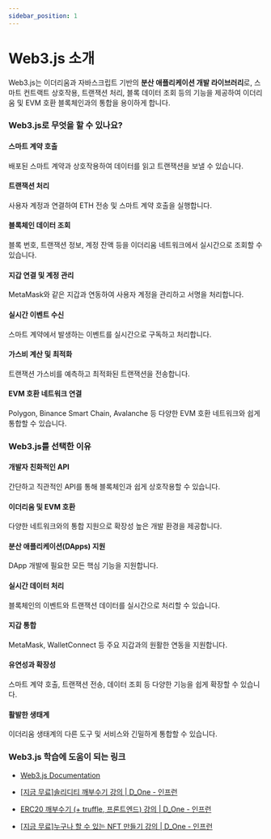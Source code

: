 ```yaml
---
sidebar_position: 1
---
```


# Web3.js 소개

Web3.js는 이더리움과 자바스크립트 기반의 **분산 애플리케이션 개발 라이브러리**로, 스마트 컨트랙트 상호작용, 트랜잭션 처리, 블록 데이터 조회 등의 기능을 제공하여 이더리움 및 EVM 호환 블록체인과의 통합을 용이하게 합니다.

### Web3.js로 무엇을 할 수 있나요?

#### 스마트 계약 호출

배포된 스마트 계약과 상호작용하여 데이터를 읽고 트랜잭션을 보낼 수 있습니다.

#### 트랜잭션 처리

사용자 계정과 연결하여 ETH 전송 및 스마트 계약 호출을 실행합니다.

#### 블록체인 데이터 조회

블록 번호, 트랜잭션 정보, 계정 잔액 등을 이더리움 네트워크에서 실시간으로 조회할 수 있습니다.

#### 지갑 연결 및 계정 관리

MetaMask와 같은 지갑과 연동하여 사용자 계정을 관리하고 서명을 처리합니다.

#### 실시간 이벤트 수신

스마트 계약에서 발생하는 이벤트를 실시간으로 구독하고 처리합니다.

#### 가스비 계산 및 최적화

트랜잭션 가스비를 예측하고 최적화된 트랜잭션을 전송합니다.

#### EVM 호환 네트워크 연결

Polygon, Binance Smart Chain, Avalanche 등 다양한 EVM 호환 네트워크와 쉽게 통합할 수 있습니다.

### Web3.js를 선택한 이유

#### 개발자 친화적인 API

간단하고 직관적인 API를 통해 블록체인과 쉽게 상호작용할 수 있습니다.

#### 이더리움 및 EVM 호환

다양한 네트워크와의 통합 지원으로 확장성 높은 개발 환경을 제공합니다.

#### 분산 애플리케이션(DApps) 지원

DApp 개발에 필요한 모든 핵심 기능을 지원합니다.

#### 실시간 데이터 처리

블록체인의 이벤트와 트랜잭션 데이터를 실시간으로 처리할 수 있습니다.

#### 지갑 통합

MetaMask, WalletConnect 등 주요 지갑과의 원활한 연동을 지원합니다.

#### 유연성과 확장성

스마트 계약 호출, 트랜잭션 전송, 데이터 조회 등 다양한 기능을 쉽게 확장할 수 있습니다.

#### 활발한 생태계

이더리움 생태계의 다른 도구 및 서비스와 긴밀하게 통합할 수 있습니다.

### Web3.js 학습에 도움이 되는 링크

- [Web3.js Documentation](https://docs.web3js.org/)

- [[지금 무료]솔리디티 깨부수기 강의 | D_One - 인프런](https://www.inflearn.com/course/%EC%86%94%EB%A6%AC%EB%94%94%ED%8B%B0-%EC%8A%A4%EB%A7%88%ED%8A%B8-%EC%BB%A8%ED%8A%B8%EB%9E%99)

- [ERC20 깨부수기 (+ truffle, 프론트엔드) 강의 | D_One - 인프런](https://www.inflearn.com/course/%EC%86%94%EB%A6%AC%EB%94%94%ED%8B%B0-%EA%B9%A8%EB%B6%80%EC%88%98%EA%B8%B0-2)

- [[지금 무료]누구나 할 수 있는 NFT 만들기 강의 | D_One - 인프런](https://www.inflearn.com/course/%EB%88%84%EA%B5%AC%EB%82%98-nft-%EB%A7%8C%EB%93%A4%EA%B8%B0)
